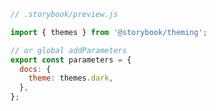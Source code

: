 ```js
// .storybook/preview.js

import { themes } from '@storybook/theming';

// or global addParameters
export const parameters = {
  docs: {
    theme: themes.dark,
  },
};
```